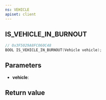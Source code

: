 ```yaml
---
ns: VEHICLE
apiset: client
---
```

## IS_VEHICLE_IN_BURNOUT

```c
// 0x3F5029A8FC060C48
BOOL IS_VEHICLE_IN_BURNOUT(Vehicle vehicle);
```


## Parameters
* **vehicle**:

## Return value